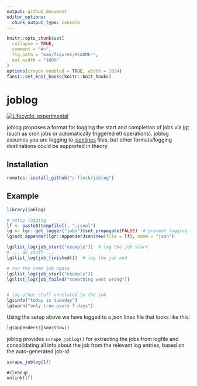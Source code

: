```yaml
---
output: github_document
editor_options: 
  chunk_output_type: console
---
```


<!-- README.md is generated from README.Rmd. Please edit that file -->

```r
knitr::opts_chunk$set(
  collapse = TRUE,
  comment = "#>",
  fig.path = "man/figures/README-",
  out.width = "100%"
)
options(crayon.enabled = TRUE, width = 1024)
fansi::set_knit_hooks(knitr::knit_hooks)

```

# joblog

<!-- badges: start -->
[![Lifecycle: experimental](https://img.shields.io/badge/lifecycle-experimental-orange.svg)](https://www.tidyverse.org/lifecycle/#experimental)
<!-- badges: end -->

joblog proposes a format for logging the start and completion of jobs via
[lgr](https://github.com/s-fleck/lgr) (such as cron jobs or automatically 
triggered etl operations). joblog assumes you are logging to 
[jsonlines](http://jsonlines.org/) files, but other formats/logging destinations
could be supported in theory.



## Installation

``` r
remotes::install_github("s-fleck/joblog")
```

## Example

```r
library(joblog)

# setup logging
lf <- paste0(tempfile(), ".jsonl")
lg <- lgr::get_logger("jobs")$set_propagate(FALSE)  # prevent logging to the console
lg$add_appender(lgr::AppenderJson$new(file = lf), name = "json")

lg$list_log(job_start("example"))  # log the job start
# ... do stuff ...
lg$list_log(job_finished())  # log the job end

# run the same job again
lg$list_log(job_start("example"))
lg$list_log(job_failed("something went wrong")) 


# log other stuff unrelated to the job
lg$info("today is tuesday")
lg$warn("only true every 7 days")
```

Using the setup above we have logged to a json lines file that looks like this:

```r
lg$appenders$json$show()
```

joblog provides `scrape_joblog()` for extracting the jobs from logfile and
consolidating all info about the job from the relevant log entries, based
on the auto-generated job-id.

```r
scrape_joblog(lf)
```


```
#cleanup
unlink(lf)

```
